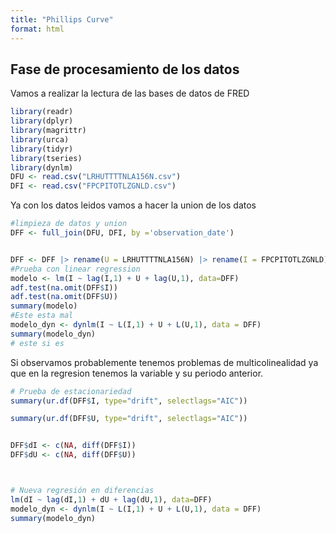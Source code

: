 ```yaml
---
title: "Phillips Curve"
format: html
---
```

## Fase de procesamiento de los datos
 Vamos a realizar la lectura de las bases de datos de FRED
```r
library(readr)
library(dplyr)
library(magrittr)
library(urca)
library(tidyr)
library(tseries)
library(dynlm)
DFU <- read.csv("LRHUTTTTNLA156N.csv")
DFI <- read.csv("FPCPITOTLZGNLD.csv")

```

Ya con los datos leidos vamos a hacer la union de los datos

```r
#limpieza de datos y union
DFF <- full_join(DFU, DFI, by ='observation_date')


DFF <- DFF |> rename(U = LRHUTTTTNLA156N) |> rename(I = FPCPITOTLZGNLD) |>  na.omit()
#Prueba con linear regression 
modelo <- lm(I ~ lag(I,1) + U + lag(U,1), data=DFF)
adf.test(na.omit(DFF$I))
adf.test(na.omit(DFF$U))
summary(modelo)
#Este esta mal
modelo_dyn <- dynlm(I ~ L(I,1) + U + L(U,1), data = DFF)
summary(modelo_dyn)
# este si es

```

Si observamos probablemente tenemos problemas de multicolinealidad ya que en la regresion tenemos la variable y su periodo anterior.


```r
# Prueba de estacionariedad
summary(ur.df(DFF$I, type="drift", selectlags="AIC"))

summary(ur.df(DFF$U, type="drift", selectlags="AIC"))


DFF$dI <- c(NA, diff(DFF$I))
DFF$dU <- c(NA, diff(DFF$U))



# Nueva regresión en diferencias
lm(dI ~ lag(dI,1) + dU + lag(dU,1), data=DFF)
modelo_dyn <- dynlm(I ~ L(I,1) + U + L(U,1), data = DFF)
summary(modelo_dyn)


```